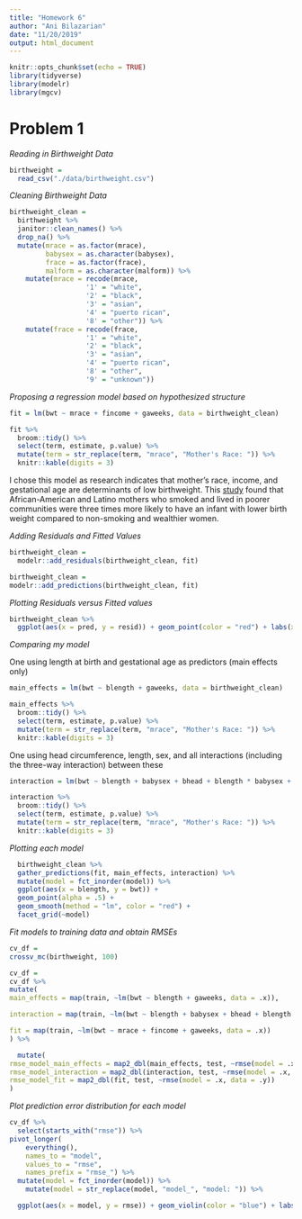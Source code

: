```yaml
---
title: "Homework 6"
author: "Ani Bilazarian"
date: "11/20/2019"
output: html_document
---
```


```r
knitr::opts_chunk$set(echo = TRUE)
library(tidyverse)
library(modelr)
library(mgcv)
```

# Problem 1


_Reading in Birthweight Data_ 

```r
birthweight = 
  read_csv("./data/birthweight.csv")
```


_Cleaning Birthweight Data_ 

```r
birthweight_clean = 
  birthweight %>% 
  janitor::clean_names() %>% 
  drop_na() %>% 
  mutate(mrace = as.factor(mrace),
         babysex = as.character(babysex),
         frace = as.factor(frace),
         malform = as.character(malform)) %>% 
    mutate(mrace = recode(mrace,
                   '1' = "white", 
                   '2' = "black", 
                   '3' = "asian", 
                   '4' = "puerto rican",
                   '8' = "other")) %>% 
    mutate(frace = recode(frace,
                   '1' = "white", 
                   '2' = "black", 
                   '3' = "asian", 
                   '4' = "puerto rican",
                   '8' = "other",
                   '9' = "unknown")) 
```


_Proposing a regression model based on hypothesized structure_

```r
fit = lm(bwt ~ mrace + fincome + gaweeks, data = birthweight_clean)

fit %>% 
  broom::tidy() %>% 
  select(term, estimate, p.value) %>% 
  mutate(term = str_replace(term, "mrace", "Mother's Race: ")) %>% 
  knitr::kable(digits = 3)
```

I chose this model as research indicates that mother's race, income, and gestational age are determinants of low birthweight. This [study](https://www.ncbi.nlm.nih.gov/pmc/articles/PMC5014333/) found that African-American and Latino mothers who smoked and lived in poorer communities were three times more likely to have an infant with lower birth weight compared to non-smoking and wealthier women. 

_Adding Residuals and Fitted Values_ 

```r
birthweight_clean =
  modelr::add_residuals(birthweight_clean, fit) 

birthweight_clean =
modelr::add_predictions(birthweight_clean, fit)
```

_Plotting Residuals versus Fitted values_
```r
birthweight_clean %>% 
  ggplot(aes(x = pred, y = resid)) + geom_point(color = "red") + labs(x = "Fitted Values", y = "Residuals", title = "Plot of Residuals vs. Fitted Values")
```


_Comparing my model_ 

One using length at birth and gestational age as predictors (main effects only)

```r
main_effects = lm(bwt ~ blength + gaweeks, data = birthweight_clean)

main_effects %>% 
  broom::tidy() %>% 
  select(term, estimate, p.value) %>% 
  mutate(term = str_replace(term, "mrace", "Mother's Race: ")) %>% 
  knitr::kable(digits = 3)
```


One using head circumference, length, sex, and all interactions (including the three-way interaction) between these

```r
interaction = lm(bwt ~ blength + babysex + bhead + blength * babysex + blength * bhead + bhead * babysex + blength * bhead * babysex, data = birthweight_clean)

interaction %>% 
  broom::tidy() %>% 
  select(term, estimate, p.value) %>% 
  mutate(term = str_replace(term, "mrace", "Mother's Race: ")) %>% 
  knitr::kable(digits = 3)
```


_Plotting each model_

```r
  birthweight_clean %>% 
  gather_predictions(fit, main_effects, interaction) %>%
  mutate(model = fct_inorder(model)) %>% 
  ggplot(aes(x = blength, y = bwt)) + 
  geom_point(alpha = .5) +
  geom_smooth(method = "lm", color = "red") +
  facet_grid(~model)
```

_Fit models to training data and obtain RMSEs_

```r
cv_df = 
crossv_mc(birthweight, 100) 

cv_df = 
cv_df %>% 
mutate(
main_effects = map(train, ~lm(bwt ~ blength + gaweeks, data = .x)),

interaction = map(train, ~lm(bwt ~ blength + babysex + bhead + blength * babysex + blength * bhead + bhead * babysex + blength * bhead * babysex, data = .x)),

fit = map(train, ~lm(bwt ~ mrace + fincome + gaweeks, data = .x))
) %>% 

  mutate(
rmse_model_main_effects = map2_dbl(main_effects, test, ~rmse(model = .x, data = .y)),
rmse_model_interaction = map2_dbl(interaction, test, ~rmse(model = .x, data = .y)),
rmse_model_fit = map2_dbl(fit, test, ~rmse(model = .x, data = .y))
)
```

_Plot prediction error distribution for each model_
```r
cv_df %>% 
  select(starts_with("rmse")) %>% 
pivot_longer(
    everything(),
    names_to = "model", 
    values_to = "rmse",
    names_prefix = "rmse_") %>% 
  mutate(model = fct_inorder(model)) %>% 
    mutate(model = str_replace(model, "model_", "model: ")) %>% 

  ggplot(aes(x = model, y = rmse)) + geom_violin(color = "blue") + labs(x = "Models", y = "RMSE")

```



